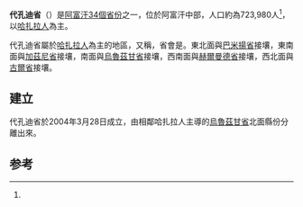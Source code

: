 {{Infobox settlement
|name = 代孔迪省
|native_name = دایکندی
|native_name_lang = fa
|settlement_type = [[阿富汗行政區劃|省]]
|image_skyline =AH-64 Apache in Daykundi-2012.jpg
|image_caption = 2012年4月一架美國[[AH-64阿帕契直升機|阿帕契]]向代孔迪省一個河谷發射[[熱誘餌彈|熱誘餌彈]]
|image_map =  Daykundi in Afghanistan.svg
|map_caption = 代孔迪省在阿富汗的位置
|coordinates = {{coord|33.75|66.25|region:AF_type:adm1st|display=inline,title}}
|subdivision_type = 國家
|subdivision_name = {{flag|Afghanistan|Taliban}}
|established_title = 成立
|established_date = 2004年
|seat_type = 省會
|seat = {{link-en|尼利 (阿富汗)|Nili, Afghanistan|尼利}}
|leader_title = 省長
|leader_name = Sayed Anwar Rahmati
|unit_pref = 公制
|area_footnotes = <ref>{{cite web|url=http://www.statoids.com/uaf.html|title=Statoids|accessdate=2018-07-19|archive-date=2018-12-25|archive-url=https://web.archive.org/web/20181225203849/http://www.statoids.com/uaf.html|dead-url=no}}</ref>
|area_total_km2 = 18088
|population_footnotes = <ref name=cso/>
|population_total = 723,980
|population_as_of = 2012
|blank_name_sec1 = {{link-en|阿富汗語言|Languages of Afghanistan|主要語言}}
|blank_info_sec1 = [[達利語|達利語]]（[[哈扎拉吉語|哈扎拉吉語]]）
|timezone1 = UTC+4:30
|iso_code = AF-DAY
|website = {{URL|http://daikundi.gov.af/}}
}}
'''代孔迪省'''（{{lang-fa|د دايکندی ولايت}}）是[[阿富汗行政區劃|阿富汗34個省份]]之一，位於阿富汗中部，人口約為723,980人<ref name=cso/>，以[[哈扎拉人|哈扎拉人]]為主。

代孔迪省屬於[[哈扎拉人|哈扎拉人]]為主的地區，又稱{{link-en|哈扎拉賈特|Hazarajat}}，省會是{{link-en|尼力 (阿富汗)|Nili, Afghanistan|尼力}}。東北面與[[巴米揚省|巴米揚省]]接壤，東南面與[[加茲尼省|加茲尼省]]接壤，南面與[[烏魯茲甘省|烏魯茲甘省]]接壤，西南面與[[赫爾曼德省|赫爾曼德省]]接壤，西北面與[[古爾省|古爾省]]接壤。

== 建立 ==
代孔迪省於2004年3月28日成立，由相鄰哈扎拉人主導的[[烏魯茲甘省|烏魯茲甘省]]北面縣份分離出來。

== 参考 ==
{{reflist}}

{{阿富汗省份}}